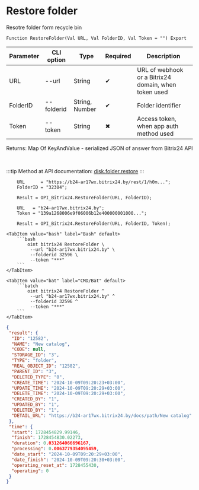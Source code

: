 ﻿---
sidebar_position: 9
description: Restore folder and other functions to work with Bitrix24 in the Open Integration Package, a free open-source integration library for 1C:Enterprise 8, OneScript and CLI
keywords: [1C, 1С, 1С:Enterprise, 1С:Enterprise 8.3, API, Integration, Services, Exchange, OneScript, CLI, Bitrix24]
---


# Restore folder
 Resotre folder form recycle bin



`Function RestoreFolder(Val URL, Val FolderID, Val Token = "") Export`

  | Parameter | CLI option | Type | Required | Description |
  |-|-|-|-|-|
  | URL | --url | String | &#x2714; | URL of webhook or a Bitrix24 domain, when token used |
  | FolderID | --folderid | String, Number | &#x2714; | Folder identifier |
  | Token | --token | String | &#x2716; | Access token, when app auth method used |

  
  Returns:  Map Of KeyAndValue - serialized JSON of answer from Bitrix24 API

<br/>

:::tip
Method at API documentation: [disk.folder.restore](https://dev.1c-bitrix.ru/rest_help/disk/folder/disk_folder_restore.php)
:::
<br/>



```bsl title="1C:Enterprise/OneScript code example"
    URL      = "https://b24-ar17wx.bitrix24.by/rest/1/h0m...";
    FolderID = "32304";

    Result = OPI_Bitrix24.RestoreFolder(URL, FolderID);

    URL   = "b24-ar17wx.bitrix24.by";
    Token = "139a1268006e9f06006b12e400000001000...";

    Result = OPI_Bitrix24.RestoreFolder(URL, FolderID, Token);
```
 

 <Tabs>
  
    <TabItem value="bash" label="Bash" default>
        ```bash
            oint bitrix24 RestoreFolder \
             --url "b24-ar17wx.bitrix24.by" \
             --folderid 32596 \
             --token "***"
        ```
    </TabItem>
  
    <TabItem value="bat" label="CMD/Bat" default>
        ```batch
            oint bitrix24 RestoreFolder ^
             --url "b24-ar17wx.bitrix24.by" ^
             --folderid 32596 ^
             --token "***"
        ```
    </TabItem>
</Tabs>


```json title="Result"
{
 "result": {
  "ID": "12582",
  "NAME": "New catalog",
  "CODE": null,
  "STORAGE_ID": "3",
  "TYPE": "folder",
  "REAL_OBJECT_ID": "12582",
  "PARENT_ID": "3",
  "DELETED_TYPE": "0",
  "CREATE_TIME": "2024-10-09T09:20:23+03:00",
  "UPDATE_TIME": "2024-10-09T09:20:29+03:00",
  "DELETE_TIME": "2024-10-09T09:20:29+03:00",
  "CREATED_BY": "1",
  "UPDATED_BY": "1",
  "DELETED_BY": "1",
  "DETAIL_URL": "https://b24-ar17wx.bitrix24.by/docs/path/New catalog"
 },
 "time": {
  "start": 1728454829.99146,
  "finish": 1728454830.02273,
  "duration": 0.031264066696167,
  "processing": 0.0063779354095459,
  "date_start": "2024-10-09T09:20:29+03:00",
  "date_finish": "2024-10-09T09:20:30+03:00",
  "operating_reset_at": 1728455430,
  "operating": 0
 }
}
```
